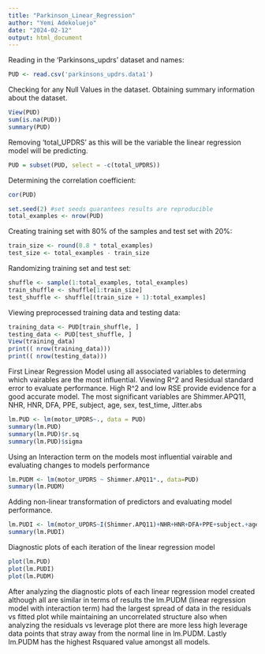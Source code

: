```yaml
---
title: "Parkinson_Linear_Regression"
author: "Yemi Adekoluejo"
date: "2024-02-12"
output: html_document
---
```

Reading in the 'Parkinsons_updrs' dataset and names:
```r
PUD <- read.csv('parkinsons_updrs.data1')
```
Checking for any Null Values in the dataset. Obtaining summary information about the dataset.
```r
View(PUD)
sum(is.na(PUD))
summary(PUD)
```
Removing 'total_UPDRS' as this will be the variable the linear regression model will be predicting.
```r
PUD = subset(PUD, select = -c(total_UPDRS))
```
Determining the correlation coefficient:
```r
cor(PUD)
```
```r
set.seed(2) #set seeds guarantees results are reproducible 
total_examples <- nrow(PUD)
```
Creating training set with 80% of the samples and test set with 20%:
```r
train_size <- round(0.8 * total_examples) 
test_size <- total_examples - train_size
```
Randomizing training set and test set:
```r
shuffle <- sample(1:total_examples, total_examples) 
train_shuffle <- shuffle[1:train_size]
test_shuffle <- shuffle[(train_size + 1):total_examples]
```
Viewing preprocessed training data and testing data:
```r
training_data <- PUD[train_shuffle, ]
testing_data <- PUD[test_shuffle, ]
View(training_data)
print(( nrow(training_data)))
print(( nrow(testing_data)))
```
First Linear Regression Model using all associated variables to determing which vairables are the most influential.
Viewing R^2 and Residual standard error to evaluate performance. High R^2 and low RSE provide evidence for a good accurate model. The most significant variables are Shimmer.APQ11, NHR, HNR, DFA, PPE, subject, age, sex, test_time, Jitter.abs
```r
lm.PUD <- lm(motor_UPDRS~., data = PUD)
summary(lm.PUD)
summary(lm.PUD)$r.sq 
summary(lm.PUD)$sigma
```
Using an Interaction term on the models most influential vairable and evaluating changes to models performance
```r
lm.PUDM <- lm(motor_UPDRS ~ Shimmer.APQ11*., data=PUD)
summary(lm.PUDM)
```
Adding non-linear transformation of predictors and evaluating model performance.
```r
lm.PUDI <- lm(motor_UPDRS~I(Shimmer.APQ11)+NHR+HNR+DFA+PPE+subject.+age+sex+test_time, data = PUD)
summary(lm.PUDI)
```
Diagnostic plots of each iteration of the linear regression model
```r
plot(lm.PUD)
plot(lm.PUDI)
plot(lm.PUDM)
```
After analyzing the diagnostic plots of each linear regression model created although all are similar in terms of results the lm.PUDM (linear regression model with interaction term) had the largest spread of data in the residuals vs fitted plot while maintaining an uncorrelated structure also when analyzing the residuals vs leverage plot there are more less high leverage data points that stray away from the normal line in lm.PUDM. Lastly lm.PUDM has the highest Rsquared value amongst all models.



